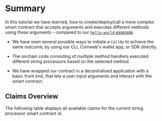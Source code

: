 
# Summary

In this tutorial we have learned, how to create/deploy/call a more complex smart
contract that accepts arguments and executes different methods using these
arguments - compared to our
[`hello-world` example](https://docs.coinweb.io/gettingstarted).

- We have seen several possible ways to initiate a `CallOp` to achieve the same
  outcome, by using our CLI, Coinweb's wallet app, or SDK directly.

- The onchain code consisting of multiple method handlers executed different
  string processors based on the selected method.

- We have wrapped our contract in a decentralised application with a basic front
  end, that lets a user input arguments and interact with the smart contract.

## Claims Overview

The following table displays all available claims for the current string
processor smart contract id.

<StringProcessorClaimsTable />
